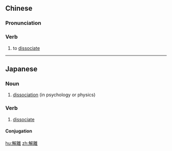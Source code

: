 {{also|解离}}
==Chinese==
{{zh-forms|s=解离}}

===Pronunciation===
{{zh-pron
|m=jiělí
|cat=v
}}

===Verb===
{{zh-verb}}

# {{lb|zh|chemistry|physics|or|psychology}} to [[dissociate]]

----

==Japanese==
{{ja-kanjitab|かい|り|yomi=on}}

===Noun===
{{ja-noun|かいり}}

# [[dissociation]] (in psychology or physics)

===Verb===
{{ja-verb-suru|かいり}}

# [[dissociate]]

====Conjugation====
{{ja-suru|かいり}}

[[hu:解離]]
[[zh:解離]]